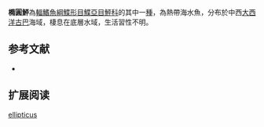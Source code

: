 {{Speciesbox
| name = 橢圓鮃
| image = 
| image_width = 250px
| image_caption = 
| status = NE
| status_system = IUCN3.1
| genus = Bothus
| species = ellipticus
| authority = [[Poey|Poey]], 1860
| synonyms = *''Pleuronectes ellipticus,Poey, 1860''
}}

'''橢圓鮃'''為[[輻鰭魚綱|輻鰭魚綱]][[鰈形目|鰈形目]][[鰈亞目|鰈亞目]][[鮃科|鮃科]]的其中一[[種|種]]，為熱帶海水魚，分布於中西[[大西洋|大西洋]][[古巴|古巴]]海域，棲息在底層水域，生活習性不明。
==参考文献==
*{{FishBase_species|genus=Bothus|species=ellipticus|year=2014|month=4}}

== 扩展阅读 ==
{{refbegin}}
{{wikispecies-inline|Bothus ellipticus|橢圓鮃}}
{{refend}}
{{Taxonbar|from=Q2510066}}

[[Category:鮃屬|ellipticus]]


{{魚類小作品}}